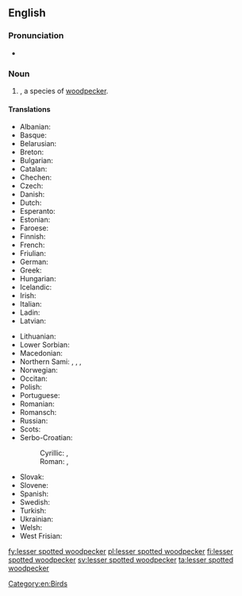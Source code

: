 ==English==
{{rfi}}
{{wikipedia}}
{{wikispecies|Picoides minor}}

===Pronunciation===
* {{IPA|/ˈlɛsə(ɹ)ˈspɒtədˈwədpɛkə(ɹ)/}}

===Noun===
{{en-noun|head=[[lesser]] [[spotted]] [[woodpecker]]}}

# {{taxlink|Picoides minor|species}}, a species of [[woodpecker]].

====Translations====
{{trans-top|''Picoides minor''}}
* Albanian: {{t|sq|qukapiku larosh i vogël}}
* Basque: {{t|eu|okil txiki}}
* Belarusian: {{t|be|малы дзяцел}}
* Breton: {{t|br|pilkoad bihan}}
* Bulgarian: {{t|bg|малък пъстър кълвач|tr=mal"k p"st"r k"lvač}}
* Catalan: {{t|ca|picot garser petit|m}}
* Chechen: {{t|ce|леча}}
* Czech: {{t|cs|strakapoud malý}}
* Danish: {{t|da|dværgspætte}}
* Dutch: {{t|nl|kleine bonte specht|m}}
* Esperanto: {{t|eo|malgranda buntpego}}
* Estonian: {{t|et|väike-kirjurähn}}
* Faroese: {{t|fo|dvørgspæta}}
* Finnish: {{t+|fi|pikkutikka}}
* French: {{t+|fr|pic épeichette|m}}
* Friulian: {{t|fur|pic piçul}}
* German: {{t|de|Kleinspecht|m}}
* Greek: {{t|el|νανοτσικλιτάρα}}
* Hungarian: {{t|hu|kis fakopáncs}}
* Icelandic: {{t+|is|stubbspæta}}
* Irish: {{t|ga|mionchnagaire breac}}
* Italian: {{t|it|picchio rosso minore|m}}
* Ladin: {{t|lld|becalen pice}}
* Latvian: {{t|lv|mazais dzenis}}
{{trans-mid}}
* Lithuanian: {{t|lt|mažasis margasis genys}}
* Lower Sorbian: {{t|dsb|mały šnapac}}
* Macedonian: {{t|mk|мал клукаjдрвец|tr=mal klukajdrvec}}
* Northern Sami: {{t|se|uhcačáihni}}, {{t|se|cizáščáihni}}, {{t|se|uhcagirječáihni}}, {{t|se|deaggačáihni}}
* Norwegian: {{t|no|dvergspett}}
* Occitan: {{t|oc|pic pichòt}}
* Polish: {{t|pl|dzięciołek}}
* Portuguese: {{t|pt|pica pau malhado pequeno}}
* Romanian: {{t+|ro|ciocănitoare}}
* Romansch: {{t|rm|pitgalain pitschen}}
* Russian: {{t|ru|далый дятел|tr=dalyj djatel}}
* Scots: {{t|sco|cnag bheag}}
* Serbo-Croatian:
*: Cyrillic: {{t|sh|мали детлић|sc=Cyrl}}, {{t|sh|мали дјетао|sc=Cyrl}}
*: Roman: {{t|sh|mali detlić}}, {{t|sh|mali djetao}}
* Slovak: {{t|sk|ďateľ malý}}
* Slovene: {{t|sl|mali detel}}
* Spanish: {{t|es|pico menor|m}}
* Swedish: {{t+|sv|mindre hackspett}}
* Turkish: {{t+|tr|küçük ağaçkakan}}
* Ukrainian: {{t|uk|дятел малий|tr=djatel malij}}
* Welsh: {{t|cy|cnocell fraith leiaf}}
* West Frisian: {{t|fy|lytse eksterspjocht}}
{{trans-bottom}}

[[Category:en:Birds]]

[[fy:lesser spotted woodpecker]]
[[pl:lesser spotted woodpecker]]
[[fi:lesser spotted woodpecker]]
[[sv:lesser spotted woodpecker]]
[[ta:lesser spotted woodpecker]]